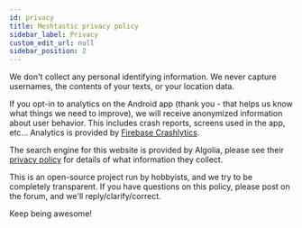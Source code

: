 ```yaml
---
id: privacy
title: Meshtastic privacy policy
sidebar_label: Privacy
custom_edit_url: null
sidebar_position: 2
---
```


We don't collect any personal identifying information. We never capture usernames, the contents of your texts, or your location data.

If you opt-in to analytics on the Android app (thank you - that helps us know what things we need to improve), we will receive anonymized information about user behavior. This includes crash reports, screens used in the app, etc... Analytics is provided by [Firebase Crashlytics](https://firebase.google.com/products/crashlytics).

The search engine for this website is provided by Algolia, please see their [privacy policy](https://www.algolia.com/policies/privacy) for details of what information they collect.

This is an open-source project run by hobbyists, and we try to be completely transparent. If you have questions on this policy, please post on the forum, and we'll reply/clarify/correct.

Keep being awesome!
